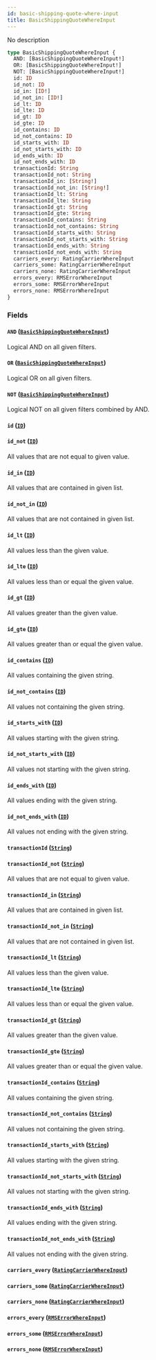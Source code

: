```yaml
---
id: basic-shipping-quote-where-input
title: BasicShippingQuoteWhereInput
---
```


No description

```graphql
type BasicShippingQuoteWhereInput {
  AND: [BasicShippingQuoteWhereInput!]
  OR: [BasicShippingQuoteWhereInput!]
  NOT: [BasicShippingQuoteWhereInput!]
  id: ID
  id_not: ID
  id_in: [ID!]
  id_not_in: [ID!]
  id_lt: ID
  id_lte: ID
  id_gt: ID
  id_gte: ID
  id_contains: ID
  id_not_contains: ID
  id_starts_with: ID
  id_not_starts_with: ID
  id_ends_with: ID
  id_not_ends_with: ID
  transactionId: String
  transactionId_not: String
  transactionId_in: [String!]
  transactionId_not_in: [String!]
  transactionId_lt: String
  transactionId_lte: String
  transactionId_gt: String
  transactionId_gte: String
  transactionId_contains: String
  transactionId_not_contains: String
  transactionId_starts_with: String
  transactionId_not_starts_with: String
  transactionId_ends_with: String
  transactionId_not_ends_with: String
  carriers_every: RatingCarrierWhereInput
  carriers_some: RatingCarrierWhereInput
  carriers_none: RatingCarrierWhereInput
  errors_every: RMSErrorWhereInput
  errors_some: RMSErrorWhereInput
  errors_none: RMSErrorWhereInput
}
```

### Fields

#### `AND` ([`BasicShippingQuoteWhereInput`](../order-view-service/inputs/basic-shipping-quote-where-input))

Logical AND on all given filters.

#### `OR` ([`BasicShippingQuoteWhereInput`](../order-view-service/inputs/basic-shipping-quote-where-input))

Logical OR on all given filters.

#### `NOT` ([`BasicShippingQuoteWhereInput`](../order-view-service/inputs/basic-shipping-quote-where-input))

Logical NOT on all given filters combined by AND.

#### `id` ([`ID`](../order-view-service/scalars/id))

#### `id_not` ([`ID`](../order-view-service/scalars/id))

All values that are not equal to given value.

#### `id_in` ([`ID`](../order-view-service/scalars/id))

All values that are contained in given list.

#### `id_not_in` ([`ID`](../order-view-service/scalars/id))

All values that are not contained in given list.

#### `id_lt` ([`ID`](../order-view-service/scalars/id))

All values less than the given value.

#### `id_lte` ([`ID`](../order-view-service/scalars/id))

All values less than or equal the given value.

#### `id_gt` ([`ID`](../order-view-service/scalars/id))

All values greater than the given value.

#### `id_gte` ([`ID`](../order-view-service/scalars/id))

All values greater than or equal the given value.

#### `id_contains` ([`ID`](../order-view-service/scalars/id))

All values containing the given string.

#### `id_not_contains` ([`ID`](../order-view-service/scalars/id))

All values not containing the given string.

#### `id_starts_with` ([`ID`](../order-view-service/scalars/id))

All values starting with the given string.

#### `id_not_starts_with` ([`ID`](../order-view-service/scalars/id))

All values not starting with the given string.

#### `id_ends_with` ([`ID`](../order-view-service/scalars/id))

All values ending with the given string.

#### `id_not_ends_with` ([`ID`](../order-view-service/scalars/id))

All values not ending with the given string.

#### `transactionId` ([`String`](../order-view-service/scalars/string))

#### `transactionId_not` ([`String`](../order-view-service/scalars/string))

All values that are not equal to given value.

#### `transactionId_in` ([`String`](../order-view-service/scalars/string))

All values that are contained in given list.

#### `transactionId_not_in` ([`String`](../order-view-service/scalars/string))

All values that are not contained in given list.

#### `transactionId_lt` ([`String`](../order-view-service/scalars/string))

All values less than the given value.

#### `transactionId_lte` ([`String`](../order-view-service/scalars/string))

All values less than or equal the given value.

#### `transactionId_gt` ([`String`](../order-view-service/scalars/string))

All values greater than the given value.

#### `transactionId_gte` ([`String`](../order-view-service/scalars/string))

All values greater than or equal the given value.

#### `transactionId_contains` ([`String`](../order-view-service/scalars/string))

All values containing the given string.

#### `transactionId_not_contains` ([`String`](../order-view-service/scalars/string))

All values not containing the given string.

#### `transactionId_starts_with` ([`String`](../order-view-service/scalars/string))

All values starting with the given string.

#### `transactionId_not_starts_with` ([`String`](../order-view-service/scalars/string))

All values not starting with the given string.

#### `transactionId_ends_with` ([`String`](../order-view-service/scalars/string))

All values ending with the given string.

#### `transactionId_not_ends_with` ([`String`](../order-view-service/scalars/string))

All values not ending with the given string.

#### `carriers_every` ([`RatingCarrierWhereInput`](../order-view-service/inputs/rating-carrier-where-input))

#### `carriers_some` ([`RatingCarrierWhereInput`](../order-view-service/inputs/rating-carrier-where-input))

#### `carriers_none` ([`RatingCarrierWhereInput`](../order-view-service/inputs/rating-carrier-where-input))

#### `errors_every` ([`RMSErrorWhereInput`](../order-view-service/inputs/rmserror-where-input))

#### `errors_some` ([`RMSErrorWhereInput`](../order-view-service/inputs/rmserror-where-input))

#### `errors_none` ([`RMSErrorWhereInput`](../order-view-service/inputs/rmserror-where-input))
